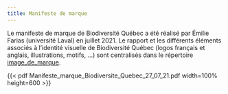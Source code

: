 ```yaml
---
title: Manifeste de marque
---
```


Le manifeste de marque de Biodiversité Québec a été réalisé par Émilie  Farias (université Laval) en juillet 2021. Le rapport et les différents éléments associés à l'identité visuelle de Biodiversité Québec (logos français et anglais, illustrations, motifs, ...) sont centralisés dans le répertoire [image_de_marque](https://github.com/BiodiversiteQuebec/image_de_marque).

{{< pdf Manifeste_marque_Biodiversite_Quebec_27_07_21.pdf width=100% height=600 >}}